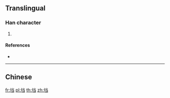 {{character info/new}}
{{also|壋}}
==Translingual==

===Han character===
{{Han char|rn=32|rad=土|as=06|sn=9|four=|canj=GFSM|ids=⿰土当}}

# {{defn|Han|sort=土06}}

====References====
* {{Han ref|kx=0228.291|hdz=10439.021|uh=57B1|ud=22449}}

----

==Chinese==
{{zh-see|壋}}

[[fr:垱]]
[[pl:垱]]
[[th:垱]]
[[zh:垱]]